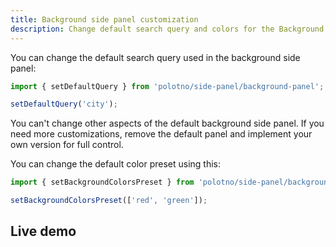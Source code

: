 ```yaml
---
title: Background side panel customization
description: Change default search query and colors for the Background panel
---
```


You can change the default search query used in the background side panel:

```ts
import { setDefaultQuery } from 'polotno/side-panel/background-panel';

setDefaultQuery('city');
```

You can't change other aspects of the default background side panel. If you need more customizations, remove the default panel and implement your own version for full control.

You can change the default color preset using this:

```ts
import { setBackgroundColorsPreset } from 'polotno/side-panel/background-panel';

setBackgroundColorsPreset(['red', 'green']);
```

## Live demo

<Sandbox github="polotno-project/polotno-docs/tree/main/examples/polotno-background-sidepanel" />

